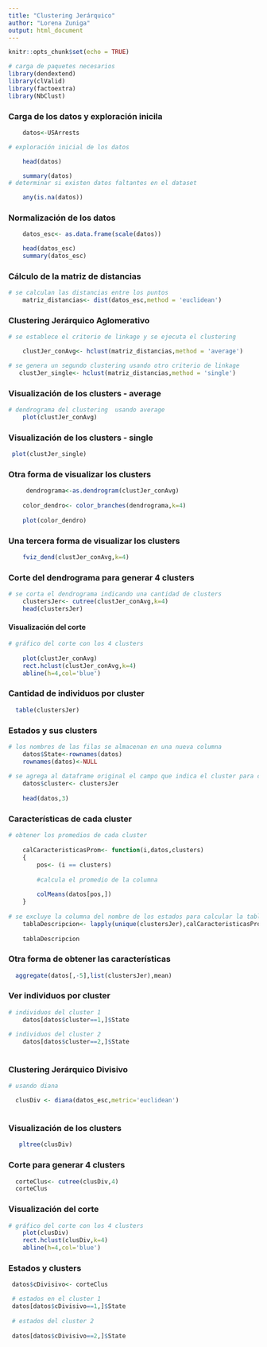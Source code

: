 ```yaml
---
title: "Clustering Jerárquico"
author: "Lorena Zuniga"
output: html_document
---
```


```r
knitr::opts_chunk$set(echo = TRUE)

# carga de paquetes necesarios
library(dendextend)
library(clValid)
library(factoextra)
library(NbClust)
```

### Carga de los datos y exploración inicila

```r
    datos<-USArrests

# exploración inicial de los datos

    head(datos)

    summary(datos)
# determinar si existen datos faltantes en el dataset

    any(is.na(datos))

```

### Normalización de los datos

```r
    datos_esc<- as.data.frame(scale(datos))

    head(datos_esc)
    summary(datos_esc)

```

### Cálculo de la matriz de distancias
```r
# se calculan las distancias entre los puntos
    matriz_distancias<- dist(datos_esc,method = 'euclidean')
```

### Clustering Jerárquico Aglomerativo

```r
# se establece el criterio de linkage y se ejecuta el clustering

    clustJer_conAvg<- hclust(matriz_distancias,method = 'average')

# se genera un segundo clustering usando otro criterio de linkage
   clustJer_single<- hclust(matriz_distancias,method = 'single')
```

### Visualización de los clusters - average

```r

# dendrograma del clustering  usando average
    plot(clustJer_conAvg)
```

### Visualización de los clusters - single

```r
 plot(clustJer_single)
```

### Otra forma de visualizar los clusters

```r
     dendrograma<-as.dendrogram(clustJer_conAvg)
    
    color_dendro<- color_branches(dendrograma,k=4)
    
    plot(color_dendro)

```

### Una tercera forma de visualizar los clusters

```r
 
    fviz_dend(clustJer_conAvg,k=4)
```

### Corte del dendrograma para generar 4 clusters

```r
# se corta el dendrograma indicando una cantidad de clusters
    clustersJer<- cutree(clustJer_conAvg,k=4)
    head(clustersJer)
```

#### Visualización del corte

```r
# gráfico del corte con los 4 clusters
    
    plot(clustJer_conAvg)
    rect.hclust(clustJer_conAvg,k=4)
    abline(h=4,col='blue')    

```

### Cantidad de individuos por cluster

```r
  table(clustersJer)
```

### Estados y sus clusters

```r
# los nombres de las filas se almacenan en una nueva columna
    datos$State<-rownames(datos)
    rownames(datos)<-NULL
    
# se agrega al dataframe original el campo que indica el cluster para cada individuo  
    datos$cluster<- clustersJer
    
    head(datos,3)
```

### Características de cada cluster

```r
# obtener los promedios de cada cluster
    
    calCaracteristicasProm<- function(i,datos,clusters)
    {
        pos<- (i == clusters)
        
        #calcula el promedio de la columna
        
        colMeans(datos[pos,])
    }
    
# se excluye la columna del nombre de los estados para calcular la tabla de centroides
    tablaDescripcion<- lapply(unique(clustersJer),calCaracteristicasProm,datos[,c(-5,-6)],clustersJer)   
    
    tablaDescripcion
```

### Otra forma de obtener las características

```r
  aggregate(datos[,-5],list(clustersJer),mean)
```

### Ver individuos por cluster

```r
 
# individuos del cluster 1
    datos[datos$cluster==1,]$State
    
# individuos del cluster 2 
    datos[datos$cluster==2,]$State
    
```

### Clustering Jerárquico Divisivo

```r
 
# usando diana

  clusDiv <- diana(datos_esc,metric='euclidean') 
  

```

### Visualización de los clusters

```r
   pltree(clusDiv)
```

### Corte para generar 4 clusters 

```r
  corteClus<- cutree(clusDiv,4)
  corteClus
```

### Visualización del corte

```r
# gráfico del corte con los 4 clusters
    plot(clusDiv)
    rect.hclust(clusDiv,k=4)
    abline(h=4,col='blue')    

```

### Estados y clusters

```r
 datos$cDivisivo<- corteClus

 # estados en el cluster 1
 datos[datos$cDivisivo==1,]$State
 
 # estados del cluster 2
 
 datos[datos$cDivisivo==2,]$State
```
 